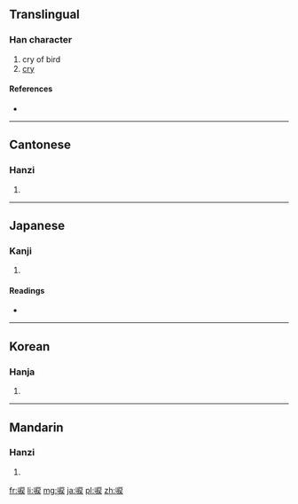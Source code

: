 ==Translingual==

===Han character===
{{Han char|rn=30|rad=口|as=08|sn=11|four=6303<sub>4</sub>|canj=口竹尸大 (RHSK), 口戈尸大 (RISK), X口竹尸大 (XRHSK)}}

# cry of bird
# [[cry]]

====References====
* {{Han ref|kx=0193.240|dkj=03767|dj=0414.030|hdz=10646.100|uh=5533|ud=21811|bh=B0E6|bd=45286}}

----

==Cantonese==

===Hanzi===
{{yue-hanzi|jyut=|y=leui6}}

# {{defn|lang=yue|sort=口08}}

----

==Japanese==

===Kanji===
{{ja-kanji|grade=|rs=口08}}

# {{defn|lang=ja|sort=口08}}

====Readings====
* {{ja-readings|on=[[れい]] (rei)|kun=[[なく]] (naku)}}

----

==Korean==

===Hanja===
{{ko-hanja|hangeul=려|rv=ryeo|mr=ryŏ}}

# {{defn|lang=ko|sort=口08}}

----

==Mandarin==

===Hanzi===
{{cmn-hanzi|pin=[[lì]] ([[li4]])|wg=li<sup>4</sup>}}

# {{defn|lang=cmn|sort=口08}}

[[fr:唳]]
[[li:唳]]
[[mg:唳]]
[[ja:唳]]
[[pl:唳]]
[[zh:唳]]